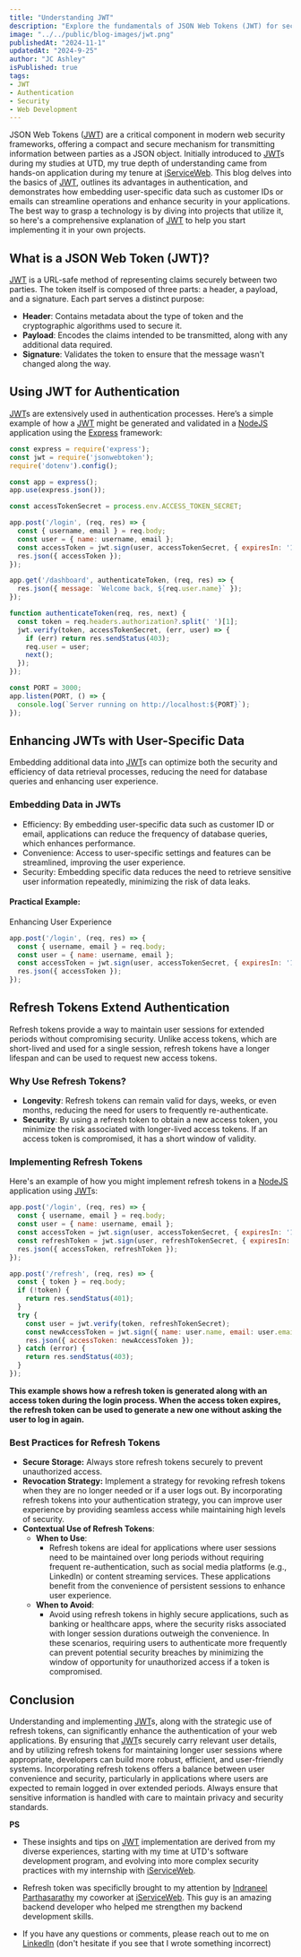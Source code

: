 ---
title: "Understanding JWT"
description: "Explore the fundamentals of JSON Web Tokens (JWT) for secure authentication, and learn how to enhance JWTs by embedding user-specific data like customer ID or email for efficient data retrieval."
image: "../../public/blog-images/jwt.png"
publishedAt: "2024-11-1"
updatedAt: "2024-9-25"
author: "JC Ashley"
isPublished: true
tags: 
- JWT
- Authentication
- Security
- Web Development
---


JSON Web Tokens ([JWT](https://jwt.io/introduction)) are a critical component in modern web security frameworks, offering a compact and secure mechanism for transmitting information between parties as a JSON object. Initially introduced to [JWT](https://jwt.io/introduction)s during my studies at UTD, my true depth of understanding came from hands-on application during my tenure at [iServiceWeb](https://www.iserviceweb.io/). This blog delves into the basics of [JWT](https://jwt.io/introduction), outlines its advantages in authentication, and demonstrates how embedding user-specific data such as customer IDs or emails can streamline operations and enhance security in your applications. The best way to grasp a technology is by diving into projects that utilize it, so here's a comprehensive explanation of [JWT](https://jwt.io/introduction) to help you start implementing it in your own projects.


## What is a JSON Web Token (JWT)?

[JWT](https://jwt.io/introduction) is a URL-safe method of representing claims securely between two parties. The token itself is composed of three parts: a header, a payload, and a signature. Each part serves a distinct purpose:

- **Header**: Contains metadata about the type of token and the cryptographic algorithms used to secure it.
- **Payload**: Encodes the claims intended to be transmitted, along with any additional data required.
- **Signature**: Validates the token to ensure that the message wasn't changed along the way.

## Using JWT for Authentication

[JWT](https://jwt.io/introduction)s are extensively used in authentication processes. Here’s a simple example of how a [JWT](https://jwt.io/) might be generated and validated in a [NodeJS](https://nodejs.org/en) application using the [Express](https://expressjs.com/) framework:

```javascript
const express = require('express');
const jwt = require('jsonwebtoken');
require('dotenv').config();

const app = express();
app.use(express.json());

const accessTokenSecret = process.env.ACCESS_TOKEN_SECRET;

app.post('/login', (req, res) => {
  const { username, email } = req.body;
  const user = { name: username, email };
  const accessToken = jwt.sign(user, accessTokenSecret, { expiresIn: '1h' });
  res.json({ accessToken });
});

app.get('/dashboard', authenticateToken, (req, res) => {
  res.json({ message: `Welcome back, ${req.user.name}` });
});

function authenticateToken(req, res, next) {
  const token = req.headers.authorization?.split(' ')[1];
  jwt.verify(token, accessTokenSecret, (err, user) => {
    if (err) return res.sendStatus(403);
    req.user = user;
    next();
  });
});

const PORT = 3000;
app.listen(PORT, () => {
  console.log(`Server running on http://localhost:${PORT}`);
});
``` 

## Enhancing JWTs with User-Specific Data
Embedding additional data into [JWT](https://jwt.io/introduction)s can optimize both the security and efficiency of data retrieval processes, reducing the need for database queries and enhancing user experience.


### Embedding Data in JWTs
- Efficiency: By embedding user-specific data such as customer ID or email, applications can reduce the frequency of database queries, which enhances performance.
- Convenience: Access to user-specific settings and features can be streamlined, improving the user experience.
- Security: Embedding specific data reduces the need to retrieve sensitive user information repeatedly, minimizing the risk of data leaks.

#### Practical Example: 
Enhancing User Experience
```javascript
app.post('/login', (req, res) => {
  const { username, email } = req.body;
  const user = { name: username, email };
  const accessToken = jwt.sign(user, accessTokenSecret, { expiresIn: '1h' });
  res.json({ accessToken });
});
```

## Refresh Tokens Extend Authentication

Refresh tokens provide a way to maintain user sessions for extended periods without compromising security. Unlike access tokens, which are short-lived and used for a single session, refresh tokens have a longer lifespan and can be used to request new access tokens.

### Why Use Refresh Tokens?

- **Longevity**: Refresh tokens can remain valid for days, weeks, or even months, reducing the need for users to frequently re-authenticate.
- **Security**: By using a refresh token to obtain a new access token, you minimize the risk associated with longer-lived access tokens. If an access token is compromised, it has a short window of validity.

### Implementing Refresh Tokens

Here's an example of how you might implement refresh tokens in a [NodeJS](https://nodejs.org/en) application using [JWT](https://jwt.io/)s:

```javascript
app.post('/login', (req, res) => {
  const { username, email } = req.body;
  const user = { name: username, email };
  const accessToken = jwt.sign(user, accessTokenSecret, { expiresIn: '15m' });
  const refreshToken = jwt.sign(user, refreshTokenSecret, { expiresIn: '7d' });
  res.json({ accessToken, refreshToken });
});

app.post('/refresh', (req, res) => {
  const { token } = req.body;
  if (!token) {
    return res.sendStatus(401);
  }
  try {
    const user = jwt.verify(token, refreshTokenSecret);
    const newAccessToken = jwt.sign({ name: user.name, email: user.email }, accessTokenSecret, { expiresIn: '15m' });
    res.json({ accessToken: newAccessToken });
  } catch (error) {
    return res.sendStatus(403);
  }
});
```

**This example shows how a refresh token is generated along with an access token during the login process. When the access token expires, the refresh token can be used to generate a new one without asking the user to log in again.**

### Best Practices for Refresh Tokens
- **Secure Storage:** Always store refresh tokens securely to prevent unauthorized access.
- **Revocation Strategy:** Implement a strategy for revoking refresh tokens when they are no longer needed or if a user logs out.
By incorporating refresh tokens into your authentication strategy, you can improve user experience by providing seamless access while maintaining high levels of security.
- **Contextual Use of Refresh Tokens**:
  - **When to Use**:
    - Refresh tokens are ideal for applications where user sessions need to be maintained over long periods without requiring frequent re-authentication, such as social media platforms (e.g., LinkedIn) or content streaming services. These applications benefit from the convenience of persistent sessions to enhance user experience.
  - **When to Avoid**:
    - Avoid using refresh tokens in highly secure applications, such as banking or healthcare apps, where the security risks associated with longer session durations outweigh the convenience. In these scenarios, requiring users to authenticate more frequently can prevent potential security breaches by minimizing the window of opportunity for unauthorized access if a token is compromised.


## Conclusion

Understanding and implementing [JWT](https://jwt.io/)s, along with the strategic use of refresh tokens, can significantly enhance the authentication of your web applications. By ensuring that [JWT](https://jwt.io/)s securely carry relevant user details, and by utilizing refresh tokens for maintaining longer user sessions where appropriate, developers can build more robust, efficient, and user-friendly systems. Incorporating refresh tokens offers a balance between user convenience and security, particularly in applications where users are expected to remain logged in over extended periods. Always ensure that sensitive information is handled with care to maintain privacy and security standards.

**PS** 
- These insights and tips on [JWT](https://jwt.io/) implementation are derived from my diverse experiences, starting with my time at UTD's software development program, and evolving into more complex security practices with my internship with [iServiceWeb](https://www.iserviceweb.io/).

- Refresh token was specificlly brought to my attention by [Indraneel Parthasarathy](https://www.linkedin.com/in/Indraneel-parthasarathy/) my coworker at [iServiceWeb](https://www.iserviceweb.io/). This guy is an amazing backend developer who helped me strengthen my backend development skills. 

- If you have any questions or comments, please reach out to me on [LinkedIn](https://www.linkedin.com/in/jeremy-ashley-webdev/) (don't hesitate if you see that I wrote something incorrect)